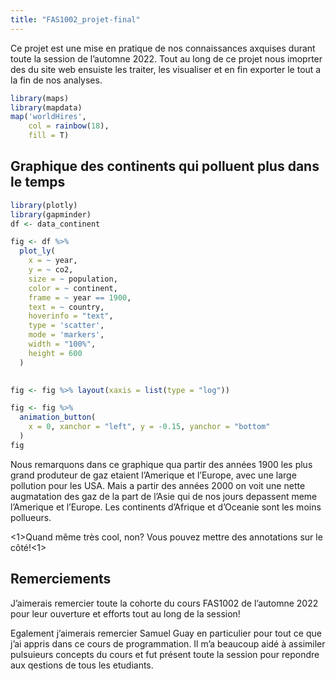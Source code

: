 ```yaml
---
title: "FAS1002_projet-final"
---
```


Ce projet est une mise en pratique de nos connaissances axquises durant toute la session de l'automne 2022. Tout au long de ce projet nous imoprter des du site web ensuiste les traiter, les visualiser et en fin exporter le tout a la fin de nos analyses.

```r
library(maps)
library(mapdata)
map('worldHires',
    col = rainbow(18),
    fill = T)
```

## Graphique des continents qui polluent plus dans le temps

```r
library(plotly)
library(gapminder)
df <- data_continent

fig <- df %>%
  plot_ly(
    x = ~ year,
    y = ~ co2,
    size = ~ population,
    color = ~ continent,
    frame = ~ year == 1900,
    text = ~ country,
    hoverinfo = "text",
    type = 'scatter',
    mode = 'markers',
    width = "100%",
    height = 600
  ) 
    

fig <- fig %>% layout(xaxis = list(type = "log"))

fig <- fig %>%
  animation_button(
    x = 0, xanchor = "left", y = -0.15, yanchor = "bottom"
  )
fig 
```

Nous remarquons dans ce graphique qua partir des années 1900 les plus grand produteur de gaz etaient l'Amerique et l'Europe, avec une large pollution pour les USA. Mais a partir des années 2000 on voit une nette augmatation des gaz de la part de l'Asie qui de nos jours depassent meme l'Amerique et l'Europe. Les continents d'Afrique et d'Oceanie sont les moins pollueurs.

<1>Quand même très cool, non? Vous pouvez mettre des annotations sur le côté!<1>

## Remerciements {.appendix}

J'aimerais remercier toute la cohorte du cours FAS1002 de l'automne 2022 pour leur ouverture et efforts tout au long de la session!

Egalement j'aimerais remercier Samuel Guay en particulier pour tout ce que j'ai appris dans ce cours de programmation. Il m'a beaucoup aidé à assimiler pulsuieurs concepts du cours et fut présent toute la session pour repondre aux qestions de tous les etudiants.
